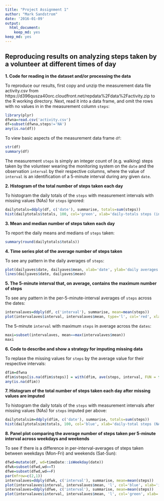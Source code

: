 ```yaml
---
title: "Project Assignment 1"
author: "Mark Sandstrom"
date: '2016-01-09'
output:
  html_document:
    keep_md: yes
keep_md: yes
---
```

Reproducing results on analyzing steps taken by a volunteer at different times of day
---
**1. Code for reading in the dataset and/or processing the data**

To reproduce our results, first copy and unzip the measurement data file activity.csv from https://d396qusza40orc.cloudfront.net/repdata%2Fdata%2Factivity.zip to the R working directory. Next, read it into a data frame, and omit the rows with no values in in the measurement column `steps`:
```r
library(plyr)
dfwna=read.csv('activity.csv')
df=subset(dfwna,steps!='NA')
any(is.na(df))
```

To view basic aspects of the measurement data frame `df`:
```r
str(df)
summary(df)
```

The measurement `steps` is simply an integer count of (e.g. walking) steps taken by the volunteer wearing the monitoring system on the `date` and the observation `interval` by their respective columns, where the value of `interval` is an identification of a 5-minute interval during any given `date`.

**2. Histogram of the total number of steps taken each day**

To histogram the daily totals of the `steps` with measurement intervals with missing values (NAs) for `steps` ignored:
```r
dailytotals=ddply(df, c('date'), summarise, totals=sum(steps))
hist(dailytotals$totals, 100, col='green', xlab='daily-totals steps (ingoring NAs)', ylab='count of days with the given daily-total')
```

**3. Mean and median number of steps taken each day**

To report the daily means and medians of `steps` taken:
```r
summary(round(dailytotals$totals))
```

**4. Time series plot of the average number of steps taken**

To see any pattern in the daily averages of `steps`:
```r
plot(dailyaves$date, dailyaves$mean, xlab='date', ylab='daily averages of steps for 5-minute intervals (omitting NAs)')
lines(dailyaves$date, dailyaves$mean)
```

**5. The 5-minute interval that, on average, contains the maximum number of steps**

To see any pattern in the per-5-minute-interval averages of `steps` across the dates:
```r
intervalaves=ddply(df, c('interval'), summarise, mean=mean(steps))
plot(intervalaves$interval, intervalaves$mean, type='l', col='red', xlab='interval', ylab='mean steps')
```

The 5-minute `interval` with maximum `steps` in average across the `dates`:
```r
maxi=subset(intervalaves, mean==max(intervalaves$mean))
maxi
```

**6. Code to describe and show a strategy for imputing missing data**

To replase the missing values for `steps` by the average value for their respective intervals:
```r
dfim=dfwna
dfim$steps[is.na(dfim$steps)] = with(dfim, ave(steps, interval, FUN = function(x) mean(x, na.rm=T)))[is.na(dfim$steps)]
any(is.na(dfim))
```

**7. Histogram of the total number of steps taken each day after missing values are imputed**

To histogram the daily totals of the `steps` with measurement intervals after missing values (NAs) for `steps` imputed per above:
```r
dailytotalsim=ddply(dfim, c('date'), summarise, totals=sum(steps))
hist(dailytotalsim$totals, 100, col='blue', xlab='daily-total steps (NAs replaced by interval-means)', ylab='count of days with the given daily-total')
```

**8. Panel plot comparing the average number of steps taken per 5-minute interval across weekdays and weekends**

To see if there is a difference in per-interval-averages of steps taken between weekdays (Mon-Fri) and weekends (Sat-Sun):
```r
dfwd=mutate(df, wd=timeDate::isWeekday(date))
dfwk=subset(dfwd,wd==T)
dfwe=subset(dfwd,wd==F)
par(mfrow=c(2,1))
intervalaves=ddply(dfwk, c('interval'), summarise, mean=mean(steps))
plot(intervalaves$interval, intervalaves$mean, 'l', col='blue', xlab='interval', ylab='Mon-Fri mean steps',lwd=3)
intervalaves=ddply(dfwe, c('interval'), summarise, mean=mean(steps))
plot(intervalaves$interval, intervalaves$mean, 'l', col='green', xlab='interval', ylab='Sat-Sun mean steps',lwd=3)

```

